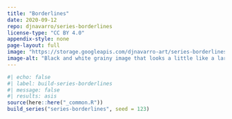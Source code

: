 ```yaml
---
title: "Borderlines"
date: 2020-09-12
repo: djnavarro/series-borderlines
license-type: "CC BY 4.0"
appendix-style: none
page-layout: full
image: "https://storage.googleapis.com/djnavarro-art/series-borderlines/800/right-ff_12_1-3-1.png"
image-alt: "Black and white grainy image that looks a little like a large circle with rays extending from it"
---
```

   
::: {.grid}
  
```r
#| echo: false
#| label: build-series-borderlines
#| message: false
#| results: asis
source(here::here("_common.R"))
build_series("series-borderlines", seed = 123)
```
   
:::
   
